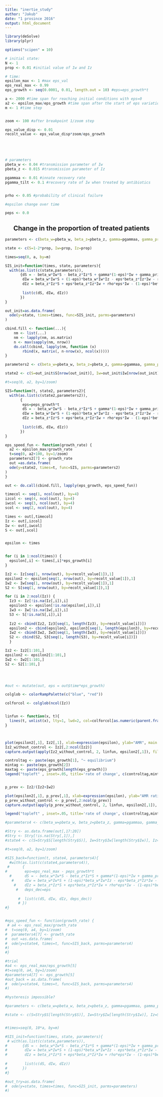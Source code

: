 ```yaml
---
title: "inertie_study"
author: "Jakub"
date: "1 prosince 2016"
output: html_document
---
```


```r
library(deSolve)
library(plyr)

options("scipen" = 10)

# initial state:
N <- 1
prop <- 0.01 #initial value of Iw and Iz

# time:
epsilon_max <- 1 #max eps_val
eps_real_max <- 0.99
eps_growth <- seq(0.0001, 0.01, length.out = 10) #eps=eps_growth*t

a <- 2000 #time span for reaching initial conditions with eps=0
a2 <- epsilon_max/eps_growth #time span after the start of eps variation
m <- 1 #time step


zoom <- 100 #after breakpoint 1/zoom step

eps_value_disp <- 0.01
recolt_value <- eps_value_disp*zoom/eps_growth





# parameters
pbeta_w <- 0.04 #transmission parameter of Iw
pbeta_z <- 0.015 #transmission parameter of Iz

pgammaa <- 0.01 #innate recovery rate
pgamma_tilt <- 0.1 #recovery rate of Iw when treated by antibiotics


prho <- 0.05 #probability of clinical failure

#epsilon change over time

peps <- 0.0


```



<center> <h2> Change in the proportion of treated patients </h2> </center>

 
 
 
```r
parameters <- c(beta_w=pbeta_w, beta_z=pbeta_z, gamma=pgammaa, gamma_prim=pgamma_tilt, eps=peps, rho=prho)

state <- c(S=1-2*prop, Iw=prop, Iz=prop)

times=seq(0, a, by=m)

SIS_init=function(times, state, parameters){
  with(as.list(c(state,parameters)),
       {dS = - beta_w*Iw*S - beta_z*Iz*S + gamma*(1-eps)*Iw + gamma_prim*eps*Iw + gamma*Iz
        dIw = beta_w*Iw*S + (1-eps)*beta_w*Iw*Iz - eps*beta_z*Iz*Iw - rho*eps*Iw - gamma*(1-eps)*Iw - gamma_prim*eps*Iw
        dIz = beta_z*Iz*S + eps*beta_z*Iz*Iw + rho*eps*Iw - (1-eps)*beta_w*Iw*Iz - gamma*Iz
        
        list(c(dS, dIw, dIz))
       })
}

out_init=as.data.frame(
  ode(y=state, times=times, func=SIS_init, parms=parameters)
)

```

```r
cbind.fill <- function(...){
    nm <- list(...) 
    nm <- lapply(nm, as.matrix)
    n <- max(sapply(nm, nrow)) 
    do.call(cbind, lapply(nm, function (x) 
        rbind(x, matrix(, n-nrow(x), ncol(x))))) 
}


```


```r
parameters2 <- c(beta_w=pbeta_w, beta_z=pbeta_z, gamma=pgammaa, gamma_prim=pgamma_tilt, eps=peps, rho=prho, peps_growth=0)

state2 <- c(S=out_init$S[nrow(out_init)], Iw=out_init$Iw[nrow(out_init)], Iz=out_init$Iz[nrow(out_init)])

#t=seq(0, a2, by=1/zoom)

SIS=function(t, state2, parameters2){
  with(as.list(c(state2,parameters2)),
       {
        eps=peps_growth*t
        dS = - beta_w*Iw*S - beta_z*Iz*S + gamma*(1-eps)*Iw + gamma_prim*eps*Iw + gamma*Iz
        dIw = beta_w*Iw*S + (1-eps)*beta_w*Iw*Iz - eps*beta_z*Iz*Iw - rho*eps*Iw - gamma*(1-eps)*Iw - gamma_prim*eps*Iw
        dIz = beta_z*Iz*S + eps*beta_z*Iz*Iw + rho*eps*Iw - (1-eps)*beta_w*Iw*Iz - gamma*Iz
        
        list(c(dS, dIw, dIz))
       })
}

eps_speed_fun <- function(growth_rate) {
  a2 <- epsilon_max/growth_rate
  t=seq(0, a2+100, by=1/zoom)
  parameters2[7] <- growth_rate 
  out =as.data.frame(
  ode(y=state2, times=t, func=SIS, parms=parameters2)
)
}
```


```r



out <- do.call(cbind.fill, lapply(eps_growth, eps_speed_fun))
```

```r

timecol <- seq(1, ncol(out), by=4)
izcol <- seq(4, ncol(out), by=4)
iwcol <- seq(3, ncol(out), by=4)
scol <- seq(2, ncol(out), by=4)

times <- out[,timecol]
Iz <- out[,izcol]
Iw <- out[,iwcol]
S <- out[,scol]


epsilon <- times


for (i in 1:ncol(times)) {
  epsilon[,i] <- times[,i]*eps_growth[i]
}

Iz2 <- Iz[seq(1, nrow(out), by=recolt_value[1]),1]
epsilon2 <- epsilon[seq(1, nrow(out), by=recolt_value[1]),1]
Iw2 <- Iw[seq(1, nrow(out), by=recolt_value[1]),1]
S2 <- S[seq(1, nrow(out), by=recolt_value[1]),1]

for (i in 2:ncol(Iz)) {
  Iz3 <- Iz[!is.na(Iz[,i]),i]
  epsilon3 <- epsilon[!is.na(epsilon[,i]),i]
  Iw3 <- Iw[!is.na(Iw[,i]),i]
  S3 <- S[!is.na(S[,i]),i]
  
  Iz2 <- cbind(Iz2, Iz3[seq(1, length(Iz3), by=recolt_value[i])])
  epsilon2 <- cbind(epsilon2, epsilon3[seq(1, length(epsilon3), by=recolt_value[i])])
  Iw2 <- cbind(Iw2, Iw3[seq(1, length(Iw3), by=recolt_value[i])])
  S2 <- cbind(S2, S3[seq(1, length(S3), by=recolt_value[i])])
  }

Iz2 <- Iz2[1:101,]
epsilon2 <- epsilon2[1:101,]
Iw2 <- Iw2[1:101,]
S2 <- S2[1:101,]




#out <- mutate(out, eps = out$time*eps_growth)


```

```r
colglob <- colorRampPalette(c("blue", "red"))

colforcol <- colglob(ncol(Iz))


linfun <- function(x, t){
  lines(t, unlist(x), lty=1, lwd=2, col=colforcol[as.numeric(parent.frame()$i)])
}



plot(epsilon2[,1], Iz2[,1], xlab=expression(epsilon), ylab="AMR", main = "Evolution of Iz", type="l", lty=1, lwd=2, ylim=c(0, 1), col='black')
Iz2_without_control <- Iz2[,2:ncol(Iz2)]
capture.output(apply(Iz2_without_control, 2, linfun, epsilon2[,1]), file='NUL')

controltag <- paste(eps_growth[1], "~ equilibrium")
mintag <- paste(eps_growth[2])
maxtag <- paste(eps_growth[length(eps_growth)])
legend("topleft" , inset=.05, title='rate of change', c(controltag,mintag, maxtag), lty=c(1,1,1), lwd=c(2,2,2), col=c("black","blue", "red"))


p_prev <- Iz2/(Iz2+Iw2)

plot(epsilon2[,1], p_prev[,1], xlab=expression(epsilon), ylab="AMR ratio", main = "Evolution of p", type="l", lty=1, lwd=2, ylim=c(0, 1), col='black')
p_prev_without_control <- p_prev[,2:ncol(p_prev)]
capture.output(apply(p_prev_without_control, 2, linfun, epsilon2[,1]), file='NUL')

legend("topleft" , inset=.05, title='rate of change', c(controltag,mintag, maxtag), lty=c(1,1,1), lwd=c(2,2,2), col=c("black","blue", "red"))

```



```r


#parameters4 <- c(beta_w=pbeta_w, beta_z=pbeta_z, gamma=pgammaa, gamma_prim=pgamma_tilt, eps=peps, rho=prho, peps_growth=eps_growth[1], eps_real_max=eps_real_max)

#Stry <- as.data.frame(out[,17:20])
#Stry <- Stry[!is.na(Stry[,1]),]
#state4 <- c(S=Stry$S[length(Stry$S)], Iw=Stry$Iw[length(Stry$Iw)], Iz=Stry$Iz[length(Stry$Iz)], eps_dec=0)

#t=seq(0, a2, by=1/zoom)

#SIS_back=function(t, state4, parameters4){
  #with(as.list(c(state4,parameters4)),
 #      {
#        eps=eps_real_max - peps_growth*t
  #      dS = - beta_w*Iw*S - beta_z*Iz*S + gamma*(1-eps)*Iw + gamma_prim*eps*Iw + gamma*Iz
   #     dIw = beta_w*Iw*S + (1-eps)*beta_w*Iw*Iz - eps*beta_z*Iz*Iw - rho*eps*Iw - gamma*(1-eps)*Iw - gamma_prim*eps*Iw
    #    dIz = beta_z*Iz*S + eps*beta_z*Iz*Iw + rho*eps*Iw - (1-eps)*beta_w*Iw*Iz - gamma*Iz
     #   deps_dec=eps
        
      #  list(c(dS, dIw, dIz, deps_dec))
      # })
#}


#eps_speed_fun <- function(growth_rate) {
 # a4 <- eps_real_max/growth_rate
#  t=seq(0, a4, by=1/zoom)
#  parameters4[7] <- growth_rate 
#  out =as.data.frame(
#  ode(y=state4, times=t, func=SIS_back, parms=parameters4)
#)
#}

#trial
#a4 <- eps_real_max/eps_growth[5]
#t=seq(0, a4, by=1/zoom)
#parameters4[7] <- eps_growth[5]
#out_back = as.data.frame(
#  ode(y=state4, times=t, func=SIS_back, parms=parameters4)
#)

#hysteresis impossible?

#parameters <- c(beta_w=pbeta_w, beta_z=pbeta_z, gamma=pgammaa, gamma_prim=pgamma_tilt, eps=peps, rho=prho)

#state <- c(S=Stry$S[length(Stry$S)], Iw=Stry$Iw[length(Stry$Iw)], Iz=Stry$Iz[length(Stry$Iz)])


#times=seq(0, 10*a, by=m)

#SIS_init=function(times, state, parameters){
 # with(as.list(c(state,parameters)),
#       {dS = - beta_w*Iw*S - beta_z*Iz*S + gamma*(1-eps)*Iw + gamma_prim*eps*Iw + gamma*Iz
#        dIw = beta_w*Iw*S + (1-eps)*beta_w*Iw*Iz - eps*beta_z*Iz*Iw - rho*eps*Iw - gamma*(1-eps)*Iw - gamma_prim*eps*Iw
#        dIz = beta_z*Iz*S + eps*beta_z*Iz*Iw + rho*eps*Iw - (1-eps)*beta_w*Iw*Iz - gamma*Iz
        
#        list(c(dS, dIw, dIz))
#       })
#}

#out_try=as.data.frame(
#  ode(y=state, times=times, func=SIS_init, parms=parameters)
#)

```
